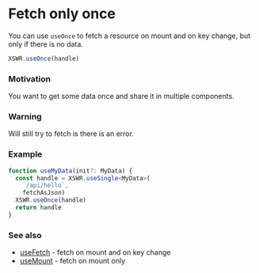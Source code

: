 # Fetch only once

You can use `useOnce` to fetch a resource on mount and on key change, but only if there is no data.

```typescript
XSWR.useOnce(handle) 
```

### Motivation

You want to get some data once and share it in multiple components.

### Warning

Will still try to fetch is there is an error.

### Example

```typescript
function useMyData(init?: MyData) {
  const handle = XSWR.useSingle<MyData>(
    `/api/hello`, 
    fetchAsJson)
  XSWR.useOnce(handle)
  return handle
}
```

### See also

- [useFetch](/features/use-fetch) - fetch on mount and on key change
- [useMount](/features/use-mount) - fetch on mount only